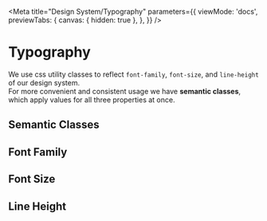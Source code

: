 

<Meta
  title="Design System/Typography"
  parameters={{
    viewMode: 'docs',
    previewTabs: {
      canvas: { hidden: true },
    },
  }}
/>

# Typography

We use css utility classes to reflect `font-family`, `font-size`, and `line-height` of our design system.  
For more convenient and consistent usage we have **semantic classes**, which apply values for all three properties at once.

## Semantic Classes

<SemanticFontsOverview />

## Font Family

<FontFamilyOverview />

## Font Size

<FontSizeOverview />

## Line Height

<LineHeightOverview />
